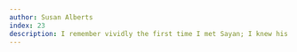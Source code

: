 ```yaml
---
author: Susan Alberts
index: 23
description: I remember vividly the first time I met Sayan; I knew his reputation as a mathematician and statistician, but I didn't know what a warm, kind, and down to earth person he was. He radiated such humanity! He was enormously gifted -- both scientifically and interpersonally; we are so lucky that he shared his gifts with us. And, he had so much more to give and receive in this world. His loss is a tragedy. 
---
```

